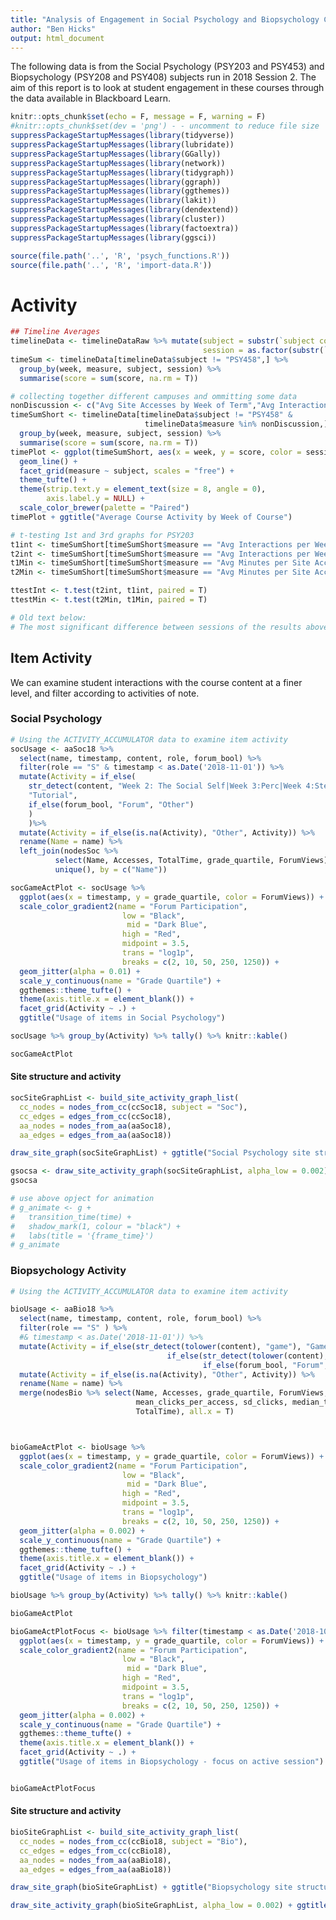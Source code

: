 ---
title: "Analysis of Engagement in Social Psychology and Biopsychology Courses - Student Activity"
author: "Ben Hicks"
output: html_document
---

The following data is from the Social Psychology (PSY203 and PSY453) and Biopsychology (PSY208 and PSY408) subjects run in 2018 Session 2. The aim of this report is to look at student engagement in these courses through the data available in Blackboard Learn. 

```{r setup, include=FALSE}
knitr::opts_chunk$set(echo = F, message = F, warning = F)
#knitr::opts_chunk$set(dev = 'png') - - uncomment to reduce file size
suppressPackageStartupMessages(library(tidyverse))
suppressPackageStartupMessages(library(lubridate))
suppressPackageStartupMessages(library(GGally))
suppressPackageStartupMessages(library(network))
suppressPackageStartupMessages(library(tidygraph))
suppressPackageStartupMessages(library(ggraph))
suppressPackageStartupMessages(library(ggthemes))
suppressPackageStartupMessages(library(lakit))
suppressPackageStartupMessages(library(dendextend))
suppressPackageStartupMessages(library(cluster))
suppressPackageStartupMessages(library(factoextra))
suppressPackageStartupMessages(library(ggsci))
```

``` {r importing, cache=TRUE}
source(file.path('..', 'R', 'psych_functions.R'))
source(file.path('..', 'R', 'import-data.R'))
```

# Activity


``` {r timelines, eval = F}
## Timeline Averages
timelineData <- timelineDataRaw %>% mutate(subject = substr(`subject code`, 3, 8),
                                           session = as.factor(substr(`subject code`, 10, 15)))
timeSum <- timelineData[timelineData$subject != "PSY458",] %>% 
  group_by(week, measure, subject, session) %>%
  summarise(score = sum(score, na.rm = T))

# collecting together different campuses and ommitting some data
nonDiscussion <- c("Avg Site Accesses by Week of Term","Avg Interactions per Week","Avg Minutes per Site Access","Avg Minutes by Day")
timeSumShort <- timelineData[timelineData$subject != "PSY458" &
                              timelineData$measure %in% nonDiscussion,] %>% 
  group_by(week, measure, subject, session) %>%
  summarise(score = sum(score, na.rm = T))
timePlot <- ggplot(timeSumShort, aes(x = week, y = score, color = session)) +
  geom_line() +
  facet_grid(measure ~ subject, scales = "free") +
  theme_tufte() +
  theme(strip.text.y = element_text(size = 8, angle = 0),
        axis.label.y = NULL) +
  scale_color_brewer(palette = "Paired")
timePlot + ggtitle("Average Course Activity by Week of Course")

# t-testing 1st and 3rd graphs for PSY203
t1int <- timeSumShort[timeSumShort$measure == "Avg Interactions per Week" & timeSumShort$subject == "PSY203" & timeSumShort$session == "201760",]$score
t2int <- timeSumShort[timeSumShort$measure == "Avg Interactions per Week" & timeSumShort$subject == "PSY203" & timeSumShort$session == "201860",]$score
t1Min <- timeSumShort[timeSumShort$measure == "Avg Minutes per Site Access" & timeSumShort$subject == "PSY203" & timeSumShort$session == "201760",]$score
t2Min <- timeSumShort[timeSumShort$measure == "Avg Minutes per Site Access" & timeSumShort$subject == "PSY203" & timeSumShort$session == "201860",]$score

ttestInt <- t.test(t2int, t1int, paired = T)
ttestMin <- t.test(t2Min, t1Min, paired = T)

# Old text below:
# The most significant difference between sessions of the results above is for Social Psychology (PSY203) on the *Average Interactions per Week* and *Avg Minutes per Site Access* metrics. The interactions show an increase of between `r round(ttestInt$conf.int[[1]],2)` and `r round(ttestInt$conf.int[[2]], 2)` (95% confidence, paired t-test), and a similar test on the minutes per site access shows an increase of between `r round(ttestMin$conf.int[[1]],2)` and `r round(ttestMin$conf.int[[2]], 2)`. For the latter, it is worth flagging that mean duration on site can be thrown by students leaving the browser open - median would be a better measure here.
```


## Item Activity

We can examine student interactions with the course content at a finer level, and filter according to activities of note.

### Social Psychology

``` {r social_psych_usage, cache = TRUE, dependson = "importing"}
# Using the ACTIVITY_ACCUMULATOR data to examine item activity
socUsage <- aaSoc18 %>%
  select(name, timestamp, content, role, forum_bool) %>%
  filter(role == "S" & timestamp < as.Date('2018-11-01')) %>%
  mutate(Activity = if_else(
    str_detect(content, "Week 2: The Social Self|Week 3:Perc|Week 4:Stereo|Week 5:Att|Week 6:Conf|Week 10:Att|Week 11:Help|Applied Social"), 
    "Tutorial",
    if_else(forum_bool, "Forum", "Other")
    )
    )%>%
  mutate(Activity = if_else(is.na(Activity), "Other", Activity)) %>%
  rename(Name = name) %>% 
  left_join(nodesSoc %>% 
          select(Name, Accesses, TotalTime, grade_quartile, ForumViews) %>% 
          unique(), by = c("Name"))

socGameActPlot <- socUsage %>% 
  ggplot(aes(x = timestamp, y = grade_quartile, color = ForumViews)) +
  scale_color_gradient2(name = "Forum Participation", 
                         low = "Black",
                          mid = "Dark Blue",
                         high = "Red",
                         midpoint = 3.5,
                         trans = "log1p",
                         breaks = c(2, 10, 50, 250, 1250)) +  
  geom_jitter(alpha = 0.01) +
  scale_y_continuous(name = "Grade Quartile") +
  ggthemes::theme_tufte() + 
  theme(axis.title.x = element_blank()) + 
  facet_grid(Activity ~ .) +
  ggtitle("Usage of items in Social Psychology")

socUsage %>% group_by(Activity) %>% tally() %>% knitr::kable()

socGameActPlot

```


#### Site structure and activity

``` {r soc_site, cache = T, dependson = "importing"}
socSiteGraphList <- build_site_activity_graph_list(
  cc_nodes = nodes_from_cc(ccSoc18, subject = "Soc"),
  cc_edges = edges_from_cc(ccSoc18),
  aa_nodes = nodes_from_aa(aaSoc18),
  aa_edges = edges_from_aa(aaSoc18))

draw_site_graph(socSiteGraphList) + ggtitle("Social Psychology site structure")
```

``` {r soc_site_nav, cache = TRUE, dependson = "soc_site"}
gsocsa <- draw_site_activity_graph(socSiteGraphList, alpha_low = 0.002) + ggtitle("Social Psychology activity")
gsocsa

# use above opject for animation
# g_animate <- g +
#   transition_time(time) +
#   shadow_mark(1, colour = "black") +
#   labs(title = '{frame_time}')
# g_animate

```

\newpage

### Biopsychology Activity

``` {r biopsych_usage, cache = TRUE, dependson = "importing"}
# Using the ACTIVITY_ACCUMULATOR data to examine item activity

bioUsage <- aaBio18 %>%
  select(name, timestamp, content, role, forum_bool) %>%
  filter(role == "S" ) %>%
  #& timestamp < as.Date('2018-11-01')) %>%
  mutate(Activity = if_else(str_detect(tolower(content), "game"), "Game",
                                   if_else(str_detect(tolower(content), "in the lab"), "In the lab",
                                           if_else(forum_bool, "Forum", "Other")))) %>%
  mutate(Activity = if_else(is.na(Activity), "Other", Activity)) %>%
  rename(Name = name) %>%
  merge(nodesBio %>% select(Name, Accesses, grade_quartile, ForumViews, 
                            mean_clicks_per_access, sd_clicks, median_time_per_access, sd_time,
                            TotalTime), all.x = T)



bioGameActPlot <- bioUsage %>% 
  ggplot(aes(x = timestamp, y = grade_quartile, color = ForumViews)) +
  scale_color_gradient2(name = "Forum Participation", 
                         low = "Black",
                          mid = "Dark Blue",
                         high = "Red",
                         midpoint = 3.5,
                         trans = "log1p",
                         breaks = c(2, 10, 50, 250, 1250)) +  
  geom_jitter(alpha = 0.002) +
  scale_y_continuous(name = "Grade Quartile") +
  ggthemes::theme_tufte() + 
  theme(axis.title.x = element_blank()) + 
  facet_grid(Activity ~ .) +
  ggtitle("Usage of items in Biopsychology")

bioUsage %>% group_by(Activity) %>% tally() %>% knitr::kable()

bioGameActPlot

bioGameActPlotFocus <- bioUsage %>% filter(timestamp < as.Date('2018-10-15')) %>%
  ggplot(aes(x = timestamp, y = grade_quartile, color = ForumViews)) +
  scale_color_gradient2(name = "Forum Participation", 
                         low = "Black",
                          mid = "Dark Blue",
                         high = "Red",
                         midpoint = 3.5,
                         trans = "log1p",
                         breaks = c(2, 10, 50, 250, 1250)) +  
  geom_jitter(alpha = 0.002) +
  scale_y_continuous(name = "Grade Quartile") +
  ggthemes::theme_tufte() + 
  theme(axis.title.x = element_blank()) + 
  facet_grid(Activity ~ .) +
  ggtitle("Usage of items in Biopsychology - focus on active session")


bioGameActPlotFocus
```

#### Site structure and activity

``` {r bio_site_structure}
bioSiteGraphList <- build_site_activity_graph_list(
  cc_nodes = nodes_from_cc(ccBio18, subject = "Bio"),
  cc_edges = edges_from_cc(ccBio18),
  aa_nodes = nodes_from_aa(aaBio18),
  aa_edges = edges_from_aa(aaBio18))
```

``` {r bio_site, cache = T, eval = T, dependson = "bio_site_structure"}
draw_site_graph(bioSiteGraphList) + ggtitle("Biopsychology site structure")
```

``` {r bio_site_nav, cache = T, eval = T, dependson = "bio_site_structure"}
draw_site_activity_graph(bioSiteGraphList, alpha_low = 0.002) + ggtitle("Biopsychology activity")
```